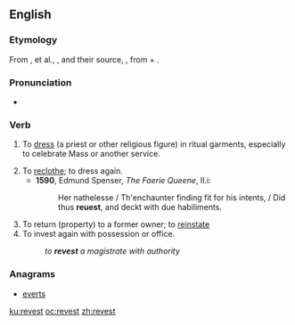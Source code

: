 ==English==

===Etymology===
From {{etyl|xno|en}} {{term|revestier|lang=fro}}, {{term|revestre}} et al., {{etyl|frm|en}} {{term|revestir|lang=frm}}, and their source, {{etyl|LL.|en}} {{term|revestire}}, from {{etyl|la|en}} {{term|re-|lang=la}} + {{term|vestire|vestīre|to clothe}}.

===Pronunciation===
* {{a|UK}} {{IPA|/ɹiːˈvɛst/}}

===Verb===
{{en-verb}}

# {{context|obsolete|lang=en}} To [[dress]] (a priest or other religious figure) in ritual garments, especially to celebrate Mass or another service.
# To [[reclothe]]; to dress again.
#* '''1590''', Edmund Spenser, ''The Faerie Queene'', II.i:
#*: Her nathelesse / Th'enchaunter finding fit for his intents, / Did thus '''reuest''', and deckt with due habiliments.
# To return (property) to a former owner; to [[reinstate]]
# To invest again with possession or office.
#: ''to '''revest''' a magistrate with authority''

===Anagrams===
* [[everts#English|everts]]

[[ku:revest]]
[[oc:revest]]
[[zh:revest]]